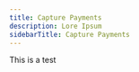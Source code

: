 ---
title: Capture Payments
description: Lore Ipsum
sidebarTitle: Capture Payments
---

This is a test